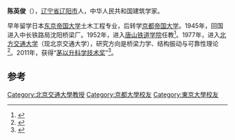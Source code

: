 '''陈英俊'''（{{bd|1921年||}}），[[辽宁省|辽宁省]][[辽阳市|辽阳市]]人，中华人民共和国建筑学家。
 
早年留学日本[[东京帝国大学|东京帝国大学]]土木工程专业，后转学[[京都帝国大学|京都帝国大学]]。1945年，回国进入中长铁路局沈阳桥梁厂。1952年，进入[[唐山铁道学院|唐山铁道学院]]任教<ref>{{cite news|title=北京交通大学陈英俊教授：风雨桥梁情|url=http://edu.ifeng.com/gaoxiao/detail_2012_06/06/15087339_0.shtml|accessdate=2014-02-16|newspaper=凤凰网|archive-url=https://web.archive.org/web/20140222054257/http://edu.ifeng.com/gaoxiao/detail_2012_06/06/15087339_0.shtml#|archive-date=2014-02-22|dead-url=yes}}</ref>。1977年，进入[[北方交通大学|北方交通大学]]（现北京交通大学），研究方向是桥梁力学、结构振动与可靠性理论<ref>{{cite news|title=北京交通大学陈英俊教授：风雨桥梁情|url=http://news.sciencenet.cn/htmlnews/2012/5/264730.shtm|accessdate=2014-02-16|newspaper=科学网|archive-date=2014-02-22|archive-url=https://web.archive.org/web/20140222163753/http://news.sciencenet.cn/htmlnews/2012/5/264730.shtm|dead-url=no}}</ref>。2011年，获得“[[茅以升科学技术奖|茅以升科学技术奖]]”<ref>{{cite news|title=第21届“茅以升科学技术奖”颁奖|url=http://news.sciencenet.cn/htmlnews/2012/6/265720.shtm|accessdate=2014-02-16|newspaper=科学网|archive-date=2014-02-22|archive-url=https://web.archive.org/web/20140222163756/http://news.sciencenet.cn/htmlnews/2012/6/265720.shtm|dead-url=no}}</ref>。

==参考==
{{reflist}}
{{DEFAULTSORT:Chen}}
[[Category:北京交通大學教授|Category:北京交通大學教授]]
[[Category:京都大學校友|Category:京都大學校友]]
[[Category:東京大學校友|Category:東京大學校友]]
